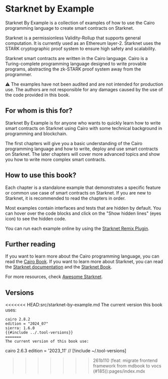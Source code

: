 
# Starknet by Example

Starknet By Example is a collection of examples of how to use the Cairo programming language to create smart contracts on Starknet.

Starknet is a permissionless Validity-Rollup that supports general computation. It is currently used as an Ethereum layer-2. Starknet uses the STARK cryptographic proof system to ensure high safety and scalability.

Starknet smart contracts are written in the Cairo language. Cairo is a Turing-complete programming language designed to write provable programs, abstracting the zk-STARK proof system away from the programmer.

<Callout type="warning">
  ⚠️ The examples have not been audited and are not intended for production use.
  The authors are not responsible for any damages caused by the use of the code
  provided in this book.
</Callout>

## For whom is this for?

Starknet By Example is for anyone who wants to quickly learn how to write smart contracts on Starknet using Cairo with some technical background in programming and blockchain.

The first chapters will give you a basic understanding of the Cairo programming language and how to write, deploy and use smart contracts on Starknet.
The later chapters will cover more advanced topics and show you how to write more complex smart contracts.

## How to use this book?

Each chapter is a standalone example that demonstrates a specific feature or common use case of smart contracts on Starknet. If you are new to Starknet, it is recommended to read the chapters in order.

Most examples contain interfaces and tests that are hidden by default. You can hover over the code blocks and click on the "Show hidden lines" (eyes icon) to see the hidden code.

You can run each example online by using the [Starknet Remix Plugin](https://remix.ethereum.org/?#activate=Starknet).

## Further reading

If you want to learn more about the Cairo programming language, you can read the [Cairo Book](https://book.cairo-lang.org).
If you want to learn more about Starknet, you can read the [Starknet documentation](https://docs.starknet.io/) and the [Starknet Book](https://book.starknet.io).

For more resources, check [Awesome Starknet](https://github.com/keep-starknet-strange/awesome-starknet).

## Versions

<<<<<<< HEAD:src/starknet-by-example.md
The current version this book uses:

```
cairo 2.8.2
edition = "2024_07"
sierra: 1.6.0
{{#include ../.tool-versions}}
=======
The current version of this book use:

```
cairo 2.6.3
edition = '2023_11'
// [!include ~/.tool-versions]
>>>>>>> 261b110 (feat: migrate frontend framework from mdbook to vocs  (#185)):pages/index.mdx
```
